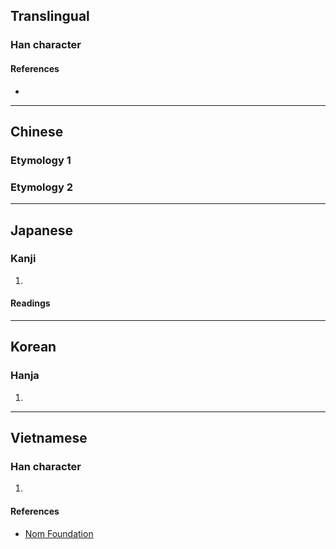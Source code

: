 {{character info/new}}
{{also|虧}}<!-- may be replaced by zh-forms -->
==Translingual==

===Han character===
{{Han char|rn=7|rad=二|as=01|sn=3|four=|canj=MMVS,XMMVS|ids=⿱一丂}}

====References====
* {{Han ref|kx=0086.070|dkj=00253|dj=0177.050|hdz=10005.010|uh=4E8F|ud=20111}}

----

==Chinese==

===Etymology 1===
{{zh-see|虧|sv}}

===Etymology 2===
{{zh-see|于|av}}

----

==Japanese==

===Kanji===
{{ja-kanji|grade=|rs=二01}}

# {{alternative form of|于|lang=ja}}

====Readings====
{{ja-readings
|goon=う
|kanon=う
|kun=か-ける
}}

----

==Korean==

===Hanja===
{{ko-hanja|hangeul=[[유]], [[우]]|rv=yu, u|mr=yu, u}}

# {{defn|lang=ko|sort=二01}}

----

==Vietnamese==

===Han character===
{{vi-readings|rs=二01| hanviet = [[khuây]], [[khuy]]}}

# {{defn|lang=vi|sort=二01}}

====References====
* [http://nomfoundation.org/common/nom_details.php?codepoint=4e8f Nom Foundation]